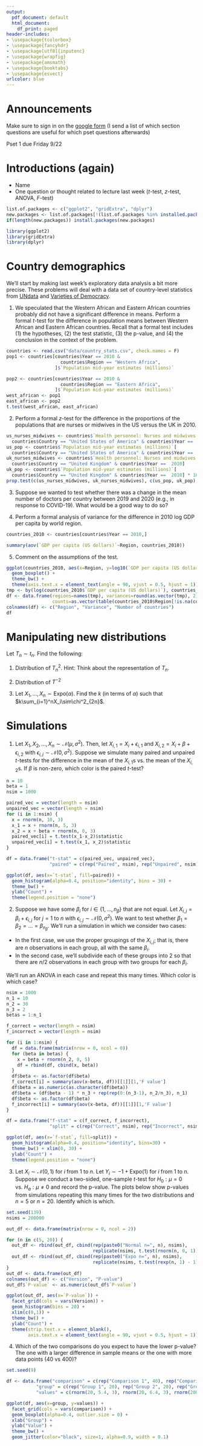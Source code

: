 ```yaml
---
output:
  pdf_document: default
  html_document:
    df_print: paged
header-includes:
- \usepackage{tcolorbox}
- \usepackage{fancyhdr}
- \usepackage[utf8]{inputenc}
- \usepackage{wrapfig}
- \usepackage{amsmath}
- \usepackage{booktabs}
- \usepackage{esvect}
urlcolor: blue
---
```


\pagestyle{fancy}
\fancyhf{}
\rhead{Will Nickols}
\lhead{Section 2}
\rfoot{Page \thepage}

# Announcements

\begin{wrapfigure}{r}{0.12\textwidth}
  \centering
    \vspace*{-1.3cm}
    \includegraphics[width=\linewidth]{section_qr_code.png}
\end{wrapfigure}

Make sure to sign in on the [google form](https://forms.gle/xm1DfzuZFNcWU6fH8) (I send a list of which section questions are useful for which pset questions afterwards)

Pset 1 due Friday 9/22

# Introductions (again)
- Name
- One question or thought related to lecture last week ($t$-test, $z$-test, ANOVA, $F$-test)

```r
list.of.packages <- c("ggplot2", "gridExtra", "dplyr")
new.packages <- list.of.packages[!(list.of.packages %in% installed.packages()[,"Package"])]
if(length(new.packages)) install.packages(new.packages)

library(ggplot2)
library(gridExtra)
library(dplyr)
```

# Country demographics

We'll start by making last week's exploratory data analysis a bit more precise. These problems will deal with a data set of country-level statistics from [UNdata](https://data.un.org/) and [Varieties of Democracy](https://v-dem.net/data/the-v-dem-dataset/).


1. We speculated that the Western African and Eastern African countries probably did not have a significant difference in means. Perform a formal $t$-test for the difference in population means between Western African and Eastern African countries. Recall that a formal test includes (1) the hypotheses, (2) the test statistic, (3) the p-value, and (4) the conclusion in the context of the problem.

```r
countries <- read.csv("data/country_stats.csv", check.names = F)
pop1 <- countries[countries$Year == 2010 & 
                    countries$Region == "Western Africa",
                  ]$`Population mid-year estimates (millions)`

pop2 <- countries[countries$Year == 2010 & 
                    countries$Region == "Eastern Africa",
                  ]$`Population mid-year estimates (millions)`
west_african <- pop1
east_african <- pop2
t.test(west_african, east_african)
```

\vspace{3 cm}

2. Perform a formal $z$-test for the difference in the proportions of the populations that are nurses or midwives in the US versus the UK in 2010.

```r
us_nurses_midwives <- countries$`Health personnel: Nurses and midwives (number)`[
  countries$Country == "United States of America" & countries$Year ==  2010]
us_pop <- countries$`Population mid-year estimates (millions)`[
  countries$Country == "United States of America" & countries$Year ==  2010] * 1000000
uk_nurses_midwives <- countries$`Health personnel: Nurses and midwives (number)`[
  countries$Country == "United Kingdom" & countries$Year ==  2010]
uk_pop <- countries$`Population mid-year estimates (millions)`[
  countries$Country == "United Kingdom" & countries$Year ==  2010] * 1000000
prop.test(c(us_nurses_midwives, uk_nurses_midwives), c(us_pop, uk_pop), correct = F)
```
\vspace{3 cm}

3. Suppose we wanted to test whether there was a change in the mean number of doctors per country between 2019 and 2020 (e.g., in response to COVID-19). What would be a good way to do so?

\vspace{2 cm}

4. Perform a formal analysis of variance for the difference in 2010 log GDP per capita by world region.

```r
countries_2010 <- countries[countries$Year == 2010,]

summary(aov(`GDP per capita (US dollars)`~Region, countries_2010))
```
\vspace{2 cm}

5. Comment on the assumptions of the test.

```r
ggplot(countries_2010, aes(x=Region, y=log10(`GDP per capita (US dollars)`))) + 
  geom_boxplot() + 
  theme_bw() + 
  theme(axis.text.x = element_text(angle = 90, vjust = 0.5, hjust = 1))
tmp <- by(log(countries_2010$`GDP per capita (US dollars)`), countries_2010$Region, var, na.rm=T)
df <- data.frame(regions=names(tmp), variances=round(as.vector(tmp), 2),
                 counts=as.vector(table(countries_2010$Region[!is.na(countries_2010$`GDP per capita (US dollars)`)])))
colnames(df) <- c("Region", "Variance", "Number of countries")
df
```

\vspace{2 cm}

\newpage

# Manipulating new distributions

Let $T_n\sim t_n$. Find the following:

1. Distribution of $T_n^2$. Hint: Think about the representation of $T_n$.

\vspace{3 cm}

2. Distribution of $T^{-2}$

\vspace{2 cm}

3. Let $X_1,...,X_n\sim\textrm{Expo}(\alpha)$. Find the $k$ (in terms of $\alpha$) such that $k\sum_{i=1}^nX_i\sim\chi^2_{2n}$.

\vspace{3 cm}

\newpage

# Simulations

1. Let $X_1, X_2,\dots, X_n\sim \mathcal{N}(\mu, \sigma^2)$. Then, let $X_{i,1}=X_i+\epsilon_{i,1}$ and $X_{i,2}=X_i+\beta+\epsilon_{i,2}$ with $\epsilon_{i,j}\sim\mathcal{N}(0,\sigma^2)$. Suppose we simulate many paired and unpaired $t$-tests for the difference in the mean of the $X_{i,1}$s vs. the mean of the $X_{i,2}$s. If $\beta$ is non-zero, which color is the paired $t$-test?

```r
n = 10
beta = 1
nsim = 1000

paired_vec = vector(length = nsim)
unpaired_vec = vector(length = nsim)
for (i in 1:nsim) {
  x = rnorm(n, 10, 3)
  x_1 = x + rnorm(n, 5, 3)
  x_2 = x + beta + rnorm(n, 0, 3)
  paired_vec[i] = t.test(x_1-x_2)$statistic
  unpaired_vec[i] = t.test(x_1, x_2)$statistic
}

df = data.frame("t-stat" = c(paired_vec, unpaired_vec), 
                "paired" = c(rep("Paired", nsim), rep("Unpaired", nsim)), check.names = F)

ggplot(df, aes(x=`t-stat`, fill=paired)) + 
  geom_histogram(alpha=0.4, position="identity", bins = 30) + 
  theme_bw() + 
  ylab("Count") +
  theme(legend.position = "none")
```

\vspace{1 cm}

2. Suppose we have some $\beta_i$ for $i\in\{1,...,n_\beta\}$ that are not equal. Let $X_{i,j}=\beta_i+\epsilon_{i,j}$ for $j=1$ to $n$ with $\epsilon_{i,j}\sim\mathcal{N}(0, \sigma^2)$. We want to test whether $\beta_1=\beta_2=\dots=\beta_{n_\beta}$. We'll run a simulation in which we consider two cases:
- In the first case, we use the proper groupings of the $X_{i,j}$; that is, there are $n$ observations in each group, all with the same $\beta_i$.
- In the second case, we'll subdivide each of these groups into 2 so that there are $n/2$ observations in each group with two groups for each $\beta_i$.

We'll run an ANOVA in each case and repeat this many times. Which color is which case?

```r
nsim = 1000
n_1 = 10
n_2 = 30
n_3 = 2
betas = 1:n_1

f_correct = vector(length = nsim)
f_incorrect = vector(length = nsim)

for (i in 1:nsim) {
  df = data.frame(matrix(nrow = 0, ncol = 0))
  for (beta in betas) {
    x = beta + rnorm(n_2, 0, 5)
    df = rbind(df, cbind(x, beta))
  }
  df$beta <- as.factor(df$beta)
  f_correct[i] = summary(aov(x~beta, df))[[1]][1,'F value']
  df$beta = as.numeric(as.character(df$beta))
  df$beta = (df$beta - 1) * n_3 + rep(rep(0:(n_3-1), n_2/n_3), n_1)
  df$beta <- as.factor(df$beta)
  f_incorrect[i] = summary(aov(x~beta, df))[[1]][1,'F value']
}

df = data.frame("f-stat" = c(f_correct, f_incorrect), 
                "split" = c(rep("Correct", nsim), rep("Incorrect", nsim)), check.names = F)

ggplot(df, aes(x=`f-stat`, fill=split)) + 
  geom_histogram(alpha=0.4, position="identity", bins=30) + 
  theme_bw() + xlim(0, 30) + 
  ylab("Count") + 
  theme(legend.position = "none")
```

\vspace{1 cm}

3. Let $X_i\sim\mathcal{N}(0, 1)$ for $i$ from $1$ to $n$. Let $Y_i\sim -1+\textrm{Expo}(1)$ for $i$ from $1$ to $n$. Suppose we conduct a two-sided, one-sample $t$-test for $H_0:\mu=0$ vs. $H_a:\mu\neq 0$ and record the p-value. The plots below show p-values from simulations repeating this many times for the two distributions and $n=5$ or $n=20$. Identify which is which.

```r
set.seed(139)
nsims = 200000

out_df <- data.frame(matrix(nrow = 0, ncol = 2))

for (n in c(5, 20)) {
  out_df <- rbind(out_df, cbind(rep(paste0("Normal n=", n), nsims),
                                replicate(nsims, t.test(rnorm(n, 0, 1))$p.value)))
  out_df <- rbind(out_df, cbind(rep(paste0("Expo n=", n), nsims),
                                replicate(nsims, t.test(rexp(n, 1) - 1)$p.value)))
}
out_df <- data.frame(out_df)
colnames(out_df) <- c("Version", "P-value")
out_df$`P-value` <- as.numeric(out_df$`P-value`)

ggplot(out_df, aes(x=`P-value`)) + 
  facet_grid(cols = vars(Version)) + 
  geom_histogram(bins = 20) + 
  xlim(c(0,1)) + 
  theme_bw() + 
  ylab("Count") + 
  theme(strip.text.x = element_blank(),
        axis.text.x = element_text(angle = 90, vjust = 0.5, hjust = 1))
```

\vspace{3 cm}

4. Which of the two comparisons do you expect to have the lower p-value? The one with a larger difference in sample means or the one with more data points (40 vs 400)?

```r
set.seed(9)

df <- data.frame("comparison" = c(rep("Comparison 1", 40), rep("Comparison 2", 400)),
           "group" = c(rep("Group 1", 20), rep("Group 2", 20), rep("Group 1", 200), rep("Group 2", 200)),
           "values" = c(rnorm(20, 5.4, 3), rnorm(20, 6.4, 3), rnorm(200, 5, 3), rnorm(200, 5.5, 3)))

ggplot(df, aes(x=group, y=values)) + 
  facet_grid(cols = vars(comparison)) + 
  geom_boxplot(alpha=0.4, outlier.size = 0) + 
  xlab("Group") + 
  ylab("Value") + 
  theme_bw() + 
  geom_jitter(color="black", size=1, alpha=0.9, width = 0.1)
```

\vspace{3 cm}










